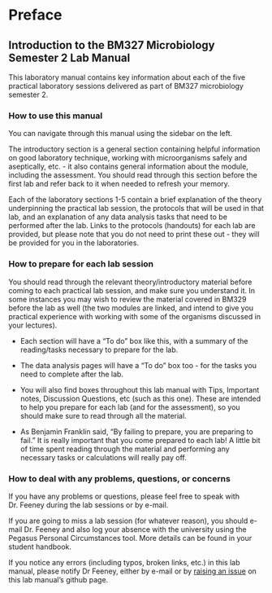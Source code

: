 # Preface {.unnumbered}

## Introduction to the BM327 Microbiology Semester 2 Lab Manual

This laboratory manual contains key information about each of the five practical laboratory sessions delivered as part of BM327 microbiology semester 2. 

### How to use this manual

You can navigate through this manual using the sidebar on the left.

The introductory section is a general section containing helpful information on good laboratory technique, working with microorganisms safely and aseptically, etc. - it also contains general information about the module, including the assessment. You should read through this section before the first lab and refer back to it when needed to refresh your memory.

Each of the laboratory sections 1-5 contain a brief explanation of the theory underpinning the practical lab session, the protocols that will be used in that lab, and an explanation of any data analysis tasks that need to be performed after the lab. Links to the protocols (handouts) for each lab are provided, but please note that you do not need to print these out - they will be provided for you in the laboratories. 

### How to prepare for each lab session

You should read through the relevant theory/introductory material before coming to each practical lab session, and make sure you understand it. In some instances you may wish to review the material covered in BM329 before the lab as well (the two modules are linked, and intend to give you practical experience with working with some of the organisms discussed in your lectures).

::: {.todo title="To prepare for each lab"}

* Each section will have a "To do" box like this, with a summary of the reading/tasks necessary to prepare for the lab.

* The data analysis pages will have a "To do" box too - for the tasks you need to complete after the lab. 

:::

::: {.callout-tip title="Tips for success"}

* You will also find boxes throughout this lab manual with Tips, Important notes, Discussion Questions, etc (such as this one). These are intended to help you prepare for each lab (and for the assessment), so you should make sure to read through all the material. 

* As Benjamin Franklin said, "By failing to prepare, you are preparing to fail." It is really important that you come prepared to each lab! A little bit of time spent reading through the material and performing any necessary tasks or calculations will really pay off. 

:::

### How to deal with any problems, questions, or concerns

If you have any problems or questions, please feel free to speak with Dr. Feeney during the lab sessions or by e-mail.

If you are going to miss a lab session (for whatever reason), you should e-mail Dr. Feeney and also log your absence with the university using the Pegasus Personal Circumstances tool. More details can be found in your student handbook.

If you notice any errors (including typos, broken links, etc.) in this lab manual, please notify Dr Feeney, either by e-mail or by [raising an issue](https://github.com/mafeeney/BM327microS2/issues/new) on this lab manual's github page. 
